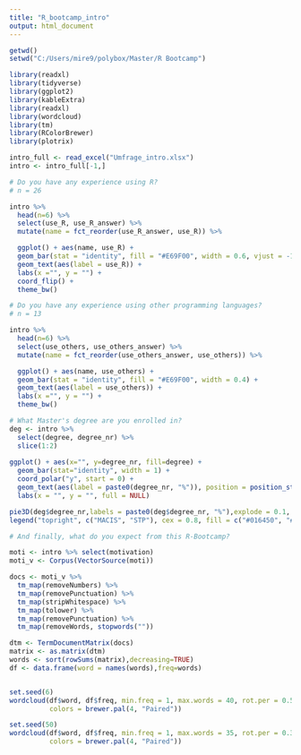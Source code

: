 ---
title: "R_bootcamp_intro"
output: html_document
---

```{r}
getwd()
setwd("C:/Users/mire9/polybox/Master/R Bootcamp")
```

```{r}
library(readxl)
library(tidyverse)
library(ggplot2)
library(kableExtra)
library(readxl)
library(wordcloud)
library(tm)
library(RColorBrewer)
library(plotrix)

intro_full <- read_excel("Umfrage_intro.xlsx")
intro <- intro_full[-1,]
```

```{r}
# Do you have any experience using R?
# n = 26

intro %>%  
  head(n=6) %>% 
  select(use_R, use_R_answer) %>% 
  mutate(name = fct_reorder(use_R_answer, use_R)) %>% 

  ggplot() + aes(name, use_R) + 
  geom_bar(stat = "identity", fill = "#E69F00", width = 0.6, vjust = -10  ) +
  geom_text(aes(label = use_R)) + 
  labs(x ="", y = "") +
  coord_flip() +
  theme_bw() 
```

```{r}
# Do you have any experience using other programming languages?
# n = 13

intro %>%  
  head(n=6) %>% 
  select(use_others, use_others_answer) %>% 
  mutate(name = fct_reorder(use_others_answer, use_others)) %>% 

  ggplot() + aes(name, use_others) + 
  geom_bar(stat = "identity", fill = "#E69F00", width = 0.4) +
  geom_text(aes(label = use_others)) + 
  labs(x ="", y = "") +
  theme_bw() 
```

```{r}
# What Master's degree are you enrolled in?
deg <- intro %>% 
  select(degree, degree_nr) %>% 
  slice(1:2)  
  
ggplot() + aes(x="", y=degree_nr, fill=degree) + 
  geom_bar(stat="identity", width = 1) +
  coord_polar("y", start = 0) + 
  geom_text(aes(label = paste0(degree_nr, "%")), position = position_stack(vjust = 0.5)) +
  labs(x = "", y = "", full = NULL)

pie3D(deg$degree_nr,labels = paste0(deg$degree_nr, "%"),explode = 0.1, col = c("#016450", "#67a9cf"))
legend("topright", c("MACIS", "STP"), cex = 0.8, fill = c("#016450", "#67a9cf"))
```


```{r}
# And finally, what do you expect from this R-Bootcamp?

moti <- intro %>% select(motivation) 
moti_v <- Corpus(VectorSource(moti))

docs <- moti_v %>%
  tm_map(removeNumbers) %>%
  tm_map(removePunctuation) %>%
  tm_map(stripWhitespace) %>% 
  tm_map(tolower) %>% 
  tm_map(removePunctuation) %>% 
  tm_map(removeWords, stopwords(""))

dtm <- TermDocumentMatrix(docs) 
matrix <- as.matrix(dtm) 
words <- sort(rowSums(matrix),decreasing=TRUE) 
df <- data.frame(word = names(words),freq=words)


set.seed(6)
wordcloud(df$word, df$freq, min.freq = 1, max.words = 40, rot.per = 0.5,
          colors = brewer.pal(4, "Paired"))

set.seed(50)
wordcloud(df$word, df$freq, min.freq = 1, max.words = 35, rot.per = 0.35,
          colors = brewer.pal(4, "Paired"))


```

